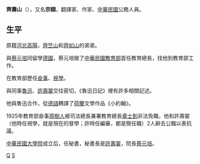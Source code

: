 '''齊壽山'''（{{bd|1875年||1965年|catIdx=Q}}），又名'''宗頤'''，翻譯家、作家、[[中華民國|中華民國]]公務人員。

==生平==
原籍[[河北|河北]][[高陽|高陽]]，[[齊竺山|齊竺山]]和[[齊如山|齊如山]]的弟弟。

與[[蔡元培|蔡元培]]同留學[[德國|德國]]，蔡元培做了[[中華民國教育部|中華民國教育部]]首任教育總長，找他到教育部工作。

在教育部歷任[[僉事|僉事]]、[[視學|視學]]。

與同事[[魯迅|魯迅]]、[[許壽裳|許壽裳]]交往密切，《魯迅日記》裡有許多相關記述。

他與魯迅合作，從[[德語|德語]]轉譯了[[荷蘭|荷蘭]]文學作品《小約翰》。

1925年教育部僉事[[周樹人|周樹人]]被司法總長兼署教育總長[[章士釗|章士釗]]非法免職，他和許壽裳（他時任視學，就是現在的督學；許時任編審，都是簡任職）2人辭去公職以表抗議。

[[中華民國大學院|中華民國大學院]]成立后，任秘書，秘書長是[[許壽裳|許壽裳]]，院長[[蔡元培|蔡元培]]。

[[Category:高陽縣人|Q]]
[[Category:齊姓|S]]